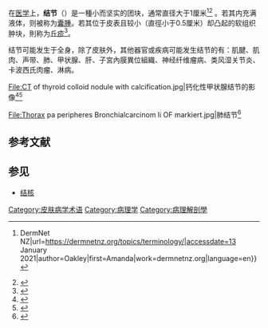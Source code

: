 {{About||結節的其他用法|結節}}
{{Medical}}
{{Infobox medical condition
| name = 結節
| synonyms = 
| image = Nodules.svg
| caption = 
| pronounce = 
| specialty = [[病理学|病理学]]
}}
在[[医学|医学]]上，'''结节'''（{{lang-en|nodule}}）是一種小而坚实的团块，通常直径大于1厘米<ref name="DermnetNZ">{{Cite web|title=Terminology in dermatology {{!}} DermNet NZ|url=https://dermnetnz.org/topics/terminology/|accessdate=13 January 2021|author=Oakley|first=Amanda|work=dermnetnz.org|language=en}}</ref><ref name="Mosbys2013p1299">{{Cite book|last=Mosby|first=|url=https://books.google.com/books?id=aW0zkZl0JgQC|title=Mosby's Medical Dictionary - E-Book|date=2013|publisher=Elsevier|year=|isbn=978-0-323-11258-1|location=|pages=1235-1236|language=en}}</ref> 。若其内充满液体，则被称为[[囊腫|囊腫]]。若其位于皮表且较小（直徑小于0.5厘米）却凸起的软组织肿块，則称为[[丘疹|丘疹]]<ref name="Potter">{{Cite book|last=Potter|first=Patricia A.|url=https://books.google.com/books?id=obPwAwAAQBAJ&q=Smaller+(less+than+0.5+cm)+elevated+soft+tissue+lesions+may+be+termed+papules.&pg=PA329|title=Essentials for Nursing Practice - E-Book|last2=Perry|first2=Anne Griffin|last3=Stockert|first3=Patricia|last4=Hall|first4=Amy|date=2014-03-25|publisher=Elsevier Health Sciences|isbn=978-0-323-18881-4|language=en}}</ref>。

结节可能发生于全身，除了皮肤外，其他器官或疾病可能发生结节的有：肌腱、肌肉、声带、肺、甲状腺、肝、子宮內膜異位組織、神经纤维瘤病、类风湿关节炎、卡波西氏肉瘤、淋病。

<gallery>
File:CT of thyroid colloid nodule with calcification.jpg|钙化性甲状腺结节的影像<ref name="urlNew York Thyroid Center: Thyroid Nodules">{{cite web |url=http://www.cumc.columbia.edu/dept/thyroid/nodules.html |title=New York Thyroid Center: Thyroid Nodules |archive-url=https://web.archive.org/web/20100917181043/http://cumc.columbia.edu/dept/thyroid/nodules.html |archive-date=2010-09-17 |url-status=dead }}</ref><ref name=Britton>{{Cite book|last1=Britton|first1=K. E.|url=https://books.google.com/books?id=bpQpBAAAQBAJ&q=%22Nodule%22+medicine+-wikipedia&pg=PA205|title=Clinical Nuclear Medicine|last2=Gilday|first2=David L.|last3=Maisey|first3=Michael|date=2013-12-11|publisher=Springer|isbn=978-1-4899-3358-4|language=en}}</ref>

File:Thorax pa peripheres Bronchialcarcinom li OF markiert.jpg|肺结节<ref name="NEJM-cp">{{cite journal |author=Ost D, Fein AM, Feinsilver SH |title=Clinical practice. The solitary pulmonary nodule |journal= New England Journal of Medicine |volume=348 |issue=25 |pages=2535–42 |date=June 2003 |pmid=12815140 |doi=10.1056/NEJMcp012290 |last2=Fein |last3=Feinsilver }}</ref> 
</gallery>

==参考文献==
{{reflist}}

==参见==
* [[结核|结核]]

[[Category:皮肤病学术语|Category:皮肤病学术语]]
[[Category:病理学|Category:病理学]]
[[Category:病理解剖學|Category:病理解剖學]]